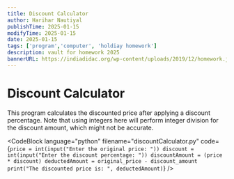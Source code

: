 ```yaml
---
title: Discount Calculator
author: Harihar Nautiyal
publishTime: 2025-01-15
modifyTime: 2025-01-15
date: 2025-01-15
tags: ['program','computer', 'holdiay homework']
description: vault for homework 2025
bannerURL: https://indiadidac.org/wp-content/uploads/2019/12/homework.jpg
---
```

# Discount Calculator

This program calculates the discounted price after applying a discount percentage. Note that using integers here will perform integer division for the discount amount, which might not be accurate.

<CodeBlock
language="python"
filename="discountCalculator.py"
code={`
price = int(input("Enter the original price: "))
discount = int(input("Enter the discount percentage: "))
discountAmount = (price * discount)
deductedAmount = original_price - discount_amount
print("The discounted price is: ", deductedAmount)
`}
/>
